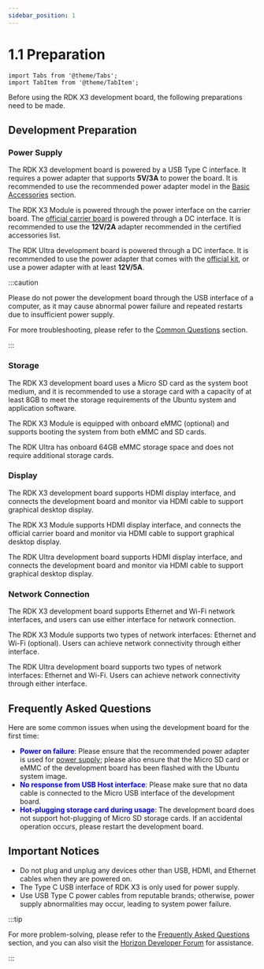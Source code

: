 ```yaml
---
sidebar_position: 1
---
```

# 1.1 Preparation

```mdx-code-block
import Tabs from '@theme/Tabs';
import TabItem from '@theme/TabItem';
```

Before using the RDK X3 development board, the following preparations need to be made.

## Development Preparation

### **Power Supply**

<Tabs groupId="rdk-type">
<TabItem value="x3" label="RDK X3">

The RDK X3 development board is powered by a USB Type C interface. It requires a power adapter that supports **5V/3A** to power the board. It is recommended to use the recommended power adapter model in the [Basic Accessories](/hardware_development/rdk_x3/accessory#basic_accessories) section.

</TabItem>

<TabItem value="x3md" label="RDK X3 Module">

The RDK X3 Module is powered through the power interface on the carrier board. The [official carrier board](http://localhost:3000/documents_rdk/hardware_development/rdk_x3_module/interface) is powered through a DC interface. It is recommended to use the **12V/2A** adapter recommended in the certified accessories list.

</TabItem>

<TabItem value="ultra" label="RDK Ultra">

The RDK Ultra development board is powered through a DC interface. It is recommended to use the power adapter that comes with the [official kit](http://localhost:3000/documents_rdk/hardware_development/rdk_ultra/interface), or use a power adapter with at least **12V/5A**.

</TabItem>
</Tabs>

:::caution

Please do not power the development board through the USB interface of a computer, as it may cause abnormal power failure and repeated restarts due to insufficient power supply.

For more troubleshooting, please refer to the [Common Questions](../category/common_questions) section.

:::



### **Storage** 
<Tabs groupId="rdk-type">
<TabItem value="x3" label="RDK X3">The RDK X3 development board uses a Micro SD card as the system boot medium, and it is recommended to use a storage card with a capacity of at least 8GB to meet the storage requirements of the Ubuntu system and application software.

</TabItem>

<TabItem value="x3md" label="RDK X3 Module">

The RDK X3 Module is equipped with onboard eMMC (optional) and supports booting the system from both eMMC and SD cards.

</TabItem>

<TabItem value="ultra" label="RDK Ultra">

The RDK Ultra has onboard 64GB eMMC storage space and does not require additional storage cards.

</TabItem>
</Tabs>



### **Display** 
<Tabs groupId="rdk-type">
<TabItem value="x3" label="RDK X3">

The RDK X3 development board supports HDMI display interface, and connects the development board and monitor via HDMI cable to support graphical desktop display.

</TabItem>

<TabItem value="x3md" label="RDK X3 Module">

The RDK X3 Module supports HDMI display interface, and connects the official carrier board and monitor via HDMI cable to support graphical desktop display.

</TabItem>

<TabItem value="ultra" label="RDK Ultra">

The RDK Ultra development board supports HDMI display interface, and connects the development board and monitor via HDMI cable to support graphical desktop display.

</TabItem>
</Tabs>



### **Network Connection**
<Tabs groupId="rdk-type">
<TabItem value="x3" label="RDK X3">

The RDK X3 development board supports Ethernet and Wi-Fi network interfaces, and users can use either interface for network connection.

</TabItem><TabItem value="x3md" label="RDK X3 Module">

The RDK X3 Module supports two types of network interfaces: Ethernet and Wi-Fi (optional). Users can achieve network connectivity through either interface.

</TabItem>

<TabItem value="ultra" label="RDK Ultra">

The RDK Ultra development board supports two types of network interfaces: Ethernet and Wi-Fi. Users can achieve network connectivity through either interface.

</TabItem>
</Tabs>



## **Frequently Asked Questions**  

Here are some common issues when using the development board for the first time:

- **<font color='Blue'>Power on failure</font>**: Please ensure that the recommended power adapter is used for [power supply](#power_supply); please also ensure that the Micro SD card or eMMC of the development board has been flashed with the Ubuntu system image.
- **<font color='Blue'>No response from USB Host interface</font>**: Please make sure that no data cable is connected to the Micro USB interface of the development board.
- **<font color='Blue'>Hot-plugging storage card during usage</font>**: The development board does not support hot-plugging of Micro SD storage cards. If an accidental operation occurs, please restart the development board.



## **Important Notices**

- Do not plug and unplug any devices other than USB, HDMI, and Ethernet cables when they are powered on.
- The Type C USB interface of RDK X3 is only used for power supply.
- Use USB Type C power cables from reputable brands; otherwise, power supply abnormalities may occur, leading to system power failure.



:::tip

For more problem-solving, please refer to the [Frequently Asked Questions](../category/common_questions) section, and you can also visit the [Horizon Developer Forum](https://developer.horizon.ai/forum) for assistance.

:::